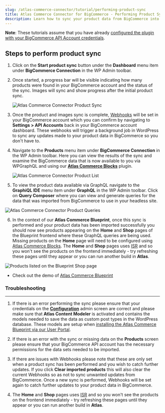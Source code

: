 ```yaml
---
slug: /atlas-commerce-connector/tutorial/performing-product-sync
title: Atlas Commerce Connector for BigCommerce - Performing Product Sync
description: Learn how to sync your product data from BigCommerce into WordPress.
---
```


**Note**: These tutorials assume that you have already [configured the plugin with your BigCommerce API Account credentials](../tutorial/connecting-bigcommerce.mdx).

## Steps to perform product sync

1. Click on the **Start product sync** button under the **Dashboard** menu item under **BigCommerce Connection** in the WP Admin toolbar.

2. Once started, a progress bar will be visible indicating how many products were found in your BigCommerce account and the status of the sync. Images will sync and show progress after the initial product sync.

   ![Atlas Commerce Connector Product Sync](../images/performing-sync.png)

3. Once the product and images sync is complete, [Webhooks](https://developer.bigcommerce.com/docs/9a6037ffe79fd-webhooks-overview) will be set in your BigCommerce account which you can confirm by navigating to **Settings > API Accounts** back in your BigCommerce account dashboard. These webhooks will trigger a background job in WordPress to sync any updates made to your product data in BigCommerce so you don't have to.

4. Navigate to the **Products** menu item under **BigCommerce Connection** in the WP Admin toolbar. Here you can view the results of the sync and examine the BigCommerce data that is now available to you via WPGraphQL and using our [**Atlas Commerce Blocks**](../atlas-commerce-blocks.mdx) plugin.

   ![Atlas Commerce Connector Product List](../images/product-list.png)

5. To view the product data available via GraphQL navigate to the **GraphiQL IDE** menu item under **GraphQL** in the WP Admin toolbar. Click on **Query Composer** where you can view and generate queries for the data that was imported from BigCommerce to use in your headless site.

![Atlas Commerce Connector Product Queries](../images/product-queries.png)

6. In the context of our **Atlas Commerce Blueprint**, once this sync is performed and your product data has been imported successfully you should now see products appearing on the **Home** and **Shop** pages of the Blueprint frontend where these GraphQL queries are being used. Missing products on the **Home** page will need to be configured using [Atlas Commerce Blocks](../atlas-commerce-blocks.mdx). The **Home** and **Shop** pages uses [ISR](https://nextjs.org/docs/basic-features/data-fetching/incremental-static-regeneration) and so you won't see the products on the frontend immediately - try refreshing these pages until they appear or you can run another build in **Atlas**.

![Products listed on the Blueprint Shop page](../images/shop-page.png)

- Check out the demo of [Atlas Commerce Blueprint](https://atlascommerce.wpengine.com/)

### Troubleshooting

---

1. If there is an error performing the sync please ensure that your credentials on the **[Configuration](../tutorial/connecting-bigcommerce.mdx)** admin screen are correct and please make sure that **Atlas Content Modeler** is activated and contains the models needed to save the data as custom post types in the WordPress database. These models are setup when [installing the Atlas Commerce Blueprint via our User Portal](../introduction.mdx).

2. If there is an error with the sync or missing data on the **Products** screen please ensure that your BigCommerce API account has the necessary permissions for the data sets needed to be imported.

3. If there are issues with Webhooks please note that these are only set when a product sync has been performed and you wish to catch further updates. If you click **Clear imported products** this will also clear the current Webhooks so as not to sync unwanted updates from BigCommerce. Once a new sync is performed, Webhooks will be set again to catch further updates to your product data in BigCommerce.

4. The **Home** and **Shop** pages uses [ISR](https://nextjs.org/docs/basic-features/data-fetching/incremental-static-regeneration) and so you won't see the products on the frontend immediately - try refreshing these pages until they appear or you can run another build in **Atlas**.
